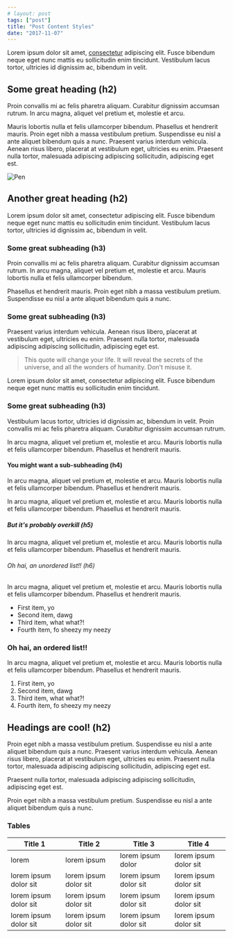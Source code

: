 ```yaml
---
# layout: post
tags: ["post"]
title: "Post Content Styles"
date: "2017-11-07"
---
```

Lorem ipsum dolor sit amet, [consectetur](#) adipiscing elit. Fusce bibendum neque eget nunc mattis eu sollicitudin enim tincidunt. Vestibulum lacus tortor, ultricies id dignissim ac, bibendum in velit.

## Some great heading (h2)

Proin convallis mi ac felis pharetra aliquam. Curabitur dignissim accumsan rutrum. In arcu magna, aliquet vel pretium et, molestie et arcu.

Mauris lobortis nulla et felis ullamcorper bibendum. Phasellus et hendrerit mauris. Proin eget nibh a massa vestibulum pretium. Suspendisse eu nisl a ante aliquet bibendum quis a nunc. Praesent varius interdum vehicula. Aenean risus libero, placerat at vestibulum eget, ultricies eu enim. Praesent nulla tortor, malesuada adipiscing adipiscing sollicitudin, adipiscing eget est.

![Pen](./pen.png)

## Another great heading (h2)

Lorem ipsum dolor sit amet, consectetur adipiscing elit. Fusce bibendum neque eget nunc mattis eu sollicitudin enim tincidunt. Vestibulum lacus tortor, ultricies id dignissim ac, bibendum in velit.

### Some great subheading (h3)

Proin convallis mi ac felis pharetra aliquam. Curabitur dignissim accumsan rutrum. In arcu magna, aliquet vel pretium et, molestie et arcu. Mauris lobortis nulla et felis ullamcorper bibendum.

Phasellus et hendrerit mauris. Proin eget nibh a massa vestibulum pretium. Suspendisse eu nisl a ante aliquet bibendum quis a nunc.

### Some great subheading (h3)

Praesent varius interdum vehicula. Aenean risus libero, placerat at vestibulum eget, ultricies eu enim. Praesent nulla tortor, malesuada adipiscing adipiscing sollicitudin, adipiscing eget est.

> This quote will change your life. It will reveal the secrets of the universe, and all the wonders of humanity. Don't misuse it.

Lorem ipsum dolor sit amet, consectetur adipiscing elit. Fusce bibendum neque eget nunc mattis eu sollicitudin enim tincidunt.

### Some great subheading (h3)

Vestibulum lacus tortor, ultricies id dignissim ac, bibendum in velit. Proin convallis mi ac felis pharetra aliquam. Curabitur dignissim accumsan rutrum.


In arcu magna, aliquet vel pretium et, molestie et arcu. Mauris lobortis nulla et felis ullamcorper bibendum. Phasellus et hendrerit mauris.

#### You might want a sub-subheading (h4)

In arcu magna, aliquet vel pretium et, molestie et arcu. Mauris lobortis nulla et felis ullamcorper bibendum. Phasellus et hendrerit mauris.

In arcu magna, aliquet vel pretium et, molestie et arcu. Mauris lobortis nulla et felis ullamcorper bibendum. Phasellus et hendrerit mauris.

##### But it's probably overkill (h5)

In arcu magna, aliquet vel pretium et, molestie et arcu. Mauris lobortis nulla et felis ullamcorper bibendum. Phasellus et hendrerit mauris.

###### Oh hai, an unordered list!! (h6)

In arcu magna, aliquet vel pretium et, molestie et arcu. Mauris lobortis nulla et felis ullamcorper bibendum. Phasellus et hendrerit mauris.

- First item, yo
- Second item, dawg
- Third item, what what?!
- Fourth item, fo sheezy my neezy

### Oh hai, an ordered list!!

In arcu magna, aliquet vel pretium et, molestie et arcu. Mauris lobortis nulla et felis ullamcorper bibendum. Phasellus et hendrerit mauris.

1. First item, yo
2. Second item, dawg
3. Third item, what what?!
4. Fourth item, fo sheezy my neezy



## Headings are cool! (h2)

Proin eget nibh a massa vestibulum pretium. Suspendisse eu nisl a ante aliquet bibendum quis a nunc. Praesent varius interdum vehicula. Aenean risus libero, placerat at vestibulum eget, ultricies eu enim. Praesent nulla tortor, malesuada adipiscing adipiscing sollicitudin, adipiscing eget est.

Praesent nulla tortor, malesuada adipiscing adipiscing sollicitudin, adipiscing eget est.

Proin eget nibh a massa vestibulum pretium. Suspendisse eu nisl a ante aliquet bibendum quis a nunc.

### Tables

Title 1               | Title 2               | Title 3               | Title 4
--------------------- | --------------------- | --------------------- | ---------------------
lorem                 | lorem ipsum           | lorem ipsum dolor     | lorem ipsum dolor sit
lorem ipsum dolor sit | lorem ipsum dolor sit | lorem ipsum dolor sit | lorem ipsum dolor sit
lorem ipsum dolor sit | lorem ipsum dolor sit | lorem ipsum dolor sit | lorem ipsum dolor sit
lorem ipsum dolor sit | lorem ipsum dolor sit | lorem ipsum dolor sit | lorem ipsum dolor sit
